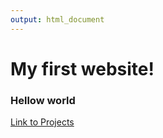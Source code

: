 ```yaml
---
output: html_document
---
```


# My first website!
### Hellow world

[Link to Projects](http://kelferdm.github.io/projects/)